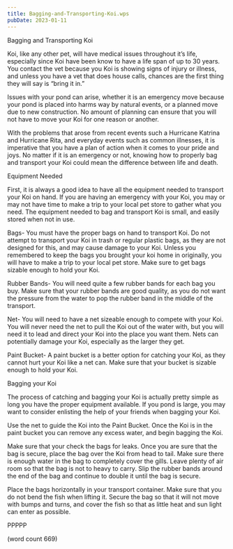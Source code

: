 ```yaml
---
title: Bagging-and-Transporting-Koi.wps
pubDate: 2023-01-11
---
```


Bagging and Transporting Koi

Koi, like any other pet, will have medical issues throughout it’s life, especially since Koi have been know to have a life span of up to 30 years. You contact the vet because you Koi is showing signs of injury or illness, and unless you have a vet that does house calls, chances are the first thing they will say is “bring it in.”

Issues with your pond can arise, whether it is an emergency move because your pond is placed into harms way by natural events, or a planned move due to new construction. No amount of planning can ensure that you will not have to move your Koi for one reason or another.

With the problems that arose from recent events such a Hurricane Katrina and Hurricane Rita, and everyday events such as common illnesses, it is imperative that you have a plan of action when it comes to your pride and joys. No matter if it is an emergency or not, knowing how to properly bag and transport your Koi could mean the difference between life and death.

Equipment Needed

First, it is always a good idea to have all the equipment needed to transport your Koi on hand. If you are having an emergency with your Koi, you may or may not have time to make a trip to your local pet store to gather what you need. The equipment needed to bag and transport Koi is small, and easily stored when not in use.

Bags- You must have the proper bags on hand to transport Koi. Do not attempt to transport your Koi in trash or regular plastic bags, as they are not designed for this, and may cause damage to your Koi. Unless you remembered to keep the bags you brought your koi home in originally, you will have to make a trip to your local pet store. Make sure to get bags sizable enough to hold your Koi.

Rubber Bands- You will need quite a few rubber bands for each bag you buy. Make sure that your rubber bands are good quality, as you do not want the pressure from the water to pop the rubber band in the middle of the transport.

Net- You will need to have a net sizeable enough to compete with your Koi. You will never need the net to pull the Koi out of the water with, but you will need it to lead and direct your Koi into the place you want them. Nets can potentially damage your Koi, especially as the larger they get.

Paint Bucket- A paint bucket is a better option for catching your Koi, as they cannot hurt your Koi like a net can. Make sure that your bucket is sizable enough to hold your Koi.

Bagging your Koi

The process of catching and bagging your Koi is actually pretty simple as long you have the proper equipment available. If you pond is large, you may want to consider enlisting the help of your friends when bagging your Koi.

Use the net to guide the Koi into the Paint Bucket. Once the Koi is in the paint bucket you can remove any excess water, and begin bagging the Koi. 

Make sure that your check the bags for leaks. Once you are sure that the bag is secure, place the bag over the Koi from head to tail. Make sure there is enough water in the bag to completely cover the gills. Leave plenty of air room so that the bag is not to heavy to carry. Slip the rubber bands around the end of the bag and continue to double it until the bag is secure.

Place the bags horizontally in your transport container. Make sure that you do not bend the fish when lifting it. Secure the bag so that it will not move with bumps and turns, and cover the fish so that as little heat and sun light can enter as possible.

PPPPP

(word count 669)